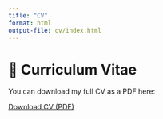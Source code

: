 ```yaml
---
title: "CV"
format: html
output-file: cv/index.html
---
```


# 📄 Curriculum Vitae

You can download my full CV as a PDF here:

[Download CV (PDF)](CV%20English%20-%20Gustavo%20Roa.pdf)
